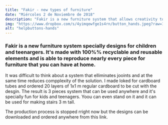 ```yaml
---
title: "Fakir - new types of furniture"
date: "Miércoles 2 de Noviembre de 2018"
description: "Fakir is a new furniture system that allows creativity to grow freely"
img: "https://www.dropbox.com/s/4yimqewfge1s4rn/button_hands.jpeg?raw=1"
alt: "helpbuttons-hands"
---
```


<h3>Fakir is a new furniture system specially designs for children and teenargers. It's made with 100%% recyclable and reusable elements and is able to reproduce nearly every piece for furniture that you can have at home.</h3>

It was difficult to think about a system that elliminates jooints and at the same time reduces compplexity of the solution. I made loked for cardboard tubes and ordered 20 layers of 1x1 m regular cardboard to be cut with the desgin.
The result is 3 pieces system that can be used anywhere and it's specially fun for kids and teenagers. Yoou can even stand on it and it can be used for making stairs 3 m tall.

The production process is stopped rright now but the designs can be downloaded and ordered anywhere from this link.
